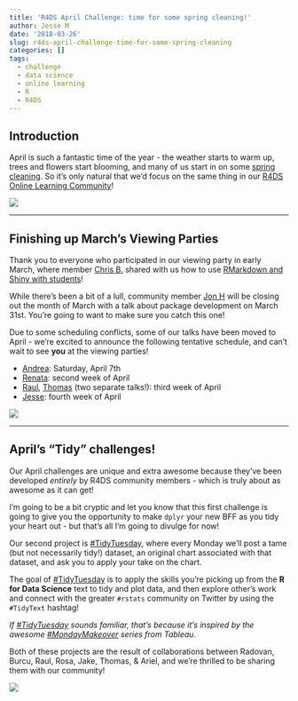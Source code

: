 ```yaml
---
title: 'R4DS April Challenge: time for some spring cleaning!'
author: Jesse M
date: '2018-03-26'
slug: r4ds-april-challenge-time-for-some-spring-cleaning
categories: []
tags:
  - challenge
  - data science
  - online learning
  - R
  - R4DS
---
```


## Introduction
April is such a fantastic time of the year - the weather starts to warm up, trees and flowers start blooming, and many of us start in on some [spring cleaning](https://en.wikipedia.org/wiki/Spring_cleaning). So it's only natural that we'd focus on the same thing in our [R4DS Online Learning Community](https://www.jessemaegan.com/post/r4ds-the-next-iteration/)!  

![](https://i.imgur.com/zcUzDrl.gif)  

***  
## Finishing up March's Viewing Parties  
Thank you to everyone who participated in our viewing party in early March, where member [Chris B.](https://twitter.com/kcat_km) shared with us how to use [RMarkdown and Shiny with students](https://www.youtube.com/watch?v=O04l-LpmoE8)!  

While there's been a bit of a lull, community member [Jon H](https://twitter.com/JonTheGeek) will be closing out the month of March with a talk about package development on March 31st. You're going to want to make sure you catch this one!  

Due to some scheduling conflicts, some of our talks have been moved to April - we're excited to announce the following tentative schedule, and can't wait to see **you** at the viewing parties!  

* [Andrea](https://twitter.com/unsorsodicorda): Saturday, April 7th
* [Renata](https://twitter.com/renatagerecke): second week of April
* [Raul](https://twitter.com/raviolli77), [Thomas](https://twitter.com/thomas_mock) (two separate talks!): third week of April  
* [Jesse](https://twitter.com/kierisi): fourth week of April

![](https://media.giphy.com/media/94iS62lx8CRQA/giphy.gif)

*** 
## April's "Tidy" challenges!
Our April challenges are unique and extra awesome because they've been developed _entirely_ by R4DS community members - which is truly about as awesome as it can get!  

I'm going to be a bit cryptic and let you know that this first challenge is going to give you the opportunity to make `dplyr` your new BFF as you tidy your heart out - but that's all I'm going to divulge for now! 

Our second project is [#TidyTuesday](https://github.com/rfordatascience/tidytuesday/blob/master/README.md), where every Monday we'll post a tame (but not necessarily tidy!) dataset, an original chart associated with that dataset, and ask you to apply your take on the chart. 

The goal of [#TidyTuesday](https://github.com/rfordatascience/tidytuesday/blob/master/README.md) is to apply the skills you're picking up from the **R for Data Science** text to tidy and plot data, and then explore other’s work and connect with the greater `#rstats` community on Twitter by using the `#TidyText` hashtag!  

_If [#TidyTuesday](https://github.com/rfordatascience/tidytuesday/blob/master/README.md) sounds familiar, that's because it's inspired by the awesome [#MondayMakeover](http://www.makeovermonday.co.uk/) series from Tableau._

Both of these projects are the result of collaborations between Radovan, Burcu, Raul, Rosa, Jake, Thomas, & Ariel, and we're thrilled to be sharing them with our community! 

![](https://media.giphy.com/media/VgeGEVTdwzZao/giphy.gif)  
